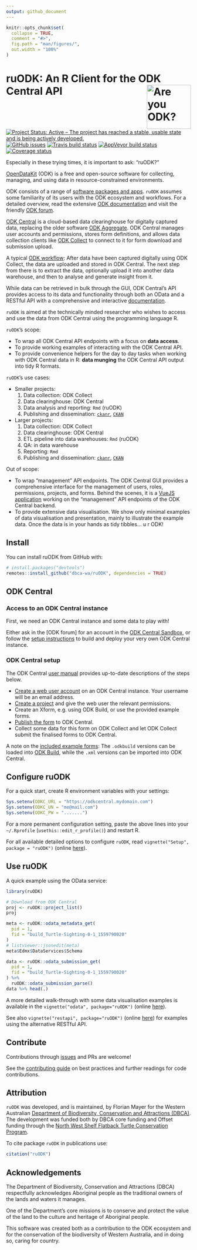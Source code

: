 ```yaml
---
output: github_document
---
```


<!-- README.md is generated from README.Rmd. Please edit that file -->

```r
knitr::opts_chunk$set(
  collapse = TRUE,
  comment = "#>",
  fig.path = "man/figures/",
  out.width = "100%"
)
```
# ruODK: An R Client for the ODK Central API <img src="man/figures/ruODK.png" align="right" alt="Are you ODK?" width="120" />
<!-- badges: start -->
[![Project Status: Active – The project has reached a stable, usable state and is being actively developed.](https://www.repostatus.org/badges/latest/active.svg)](https://www.repostatus.org/#active)
[![GitHub issues](https://img.shields.io/github/issues/dbca-wa/ruodk.svg?style=popout)](https://github.com/dbca-wa/ruODK/issues)
[![Travis build status](https://travis-ci.org/dbca-wa/ruODK.svg?branch=master)](https://travis-ci.org/dbca-wa/ruODK)
[![AppVeyor build status](https://ci.appveyor.com/api/projects/status/github/dbca-wa/ruODK?branch=master&svg=true)](https://ci.appveyor.com/project/dbca-wa/ruODK)
[![Coverage status](https://codecov.io/gh/dbca-wa/ruODK/branch/master/graph/badge.svg)](https://codecov.io/github/dbca-wa/ruODK?branch=master)
<!-- badges: end -->

Especially in these trying times, it is important to ask: "ruODK?"

[OpenDataKit](https://opendatakit.org/) (ODK) is a free and open-source software 
for collecting, managing, and using data in resource-constrained environments.

ODK consists of a range of [software packages and apps](https://opendatakit.org/software/).
`ruODK` assumes some familiarity of its users with the ODK ecosystem and workflows.
For a detailed overview, read the extensive [ODK documentation](https://docs.opendatakit.org/)
and visit the friendly [ODK forum](https://forum.opendatakit.org/).

[ODK Central](https://docs.opendatakit.org/central-intro/) is a cloud-based
data clearinghouse for digitally captured data, replacing the older software 
[ODK Aggregate](https://docs.opendatakit.org/aggregate-intro/). 
ODK Central manages user accounts and permissions, stores form definitions, 
and allows data collection clients like 
[ODK Collect](https://docs.opendatakit.org/collect-intro/) to connect to it for 
form download and submission upload.

A typical [ODK workflow](https://docs.opendatakit.org/#how-is-odk-used):
After data have been captured digitally using ODK Collect, the data are uploaded
and stored in ODK Central. The next step from there is to extract the data, 
optionally upload it into another data warehouse, and then to analyse and 
generate insight from it. 

While data can be retrieved in bulk through the GUI, ODK Central's API provides 
access to its data and functionality through both an OData and a RESTful API 
with a comprehensive and interactive 
[documentation](https://odkcentral.docs.apiary.io/#reference/odata-endpoints).

`ruODK` is aimed at the technically minded researcher who wishes to access and
use the data from ODK Central using the programming language R.

`ruODK`'s scope:

* To wrap all ODK Central API endpoints with a focus on **data access**.
* To provide working examples of interacting with the ODK Central API.
* To provide convenience helpers for the day to day tasks when working with 
  ODK Central data in R: **data munging** the ODK Central API output into tidy 
  R formats.
  
`ruODK`'s use cases:

* Smaller projects:
  1. Data collection: ODK Collect
  2. Data clearinghouse: ODK Central
  3. Data analysis and reporting: `Rmd` (ruODK)
  4. Publishing and dissemination: [`ckanr`](https://docs.ropensci.org/ckanr/), 
     [`CKAN`](https://ckan.org/)
     
* Larger projects:
  1. Data collection: ODK Collect
  2. Data clearinghouse: ODK Central
  3. ETL pipeline into data warehouses: `Rmd` (ruODK)
  4. QA: in data warehouse
  5. Reporting: `Rmd`
  6. Publishing and dissemination: [`ckanr`](https://docs.ropensci.org/ckanr/),
     [`CKAN`](https://ckan.org/)
  
Out of scope:

* To wrap "management" API endpoints. The ODK Central GUI provides a comprehensive 
  interface for the management of users, roles, permissions, projects, and forms.
  Behind the scenes, it is a 
  [VueJS application](https://github.com/opendatakit/central-frontend/) 
  working on the "management" API endpoints of the ODK Central backend.
* To provide extensive data visualisation. We show only minimal examples of data 
  visualisation and presentation, mainly to illustrate the example data.
  Once the data is in your hands as tidy tibbles... u r ODK!

## Install

You can install ruODK from GitHub with:

```r
# install.packages("devtools")
remotes::install_github("dbca-wa/ruODK", dependencies = TRUE)
```

## ODK Central
### Access to an ODK Central instance
First, we need an ODK Central instance and some data to play with!

Either ask in the [ODK forum] for an account in the 
[ODK Central Sandbox](https://sandbox.central.opendatakit.org/),
or follow the [setup instructions](https://docs.opendatakit.org/central-intro/)
to build and deploy your very own ODK Central instance.

### ODK Central setup
The ODK Central [user manual](https://docs.opendatakit.org/central-using/) 
provides up-to-date descriptions of the steps below.

* [Create a web user account](https://docs.opendatakit.org/central-users/#creating-a-web-user) 
  on an ODK Central instance. Your username will be an email address.
* [Create a project](https://docs.opendatakit.org/central-projects/) and give the
  web user the relevant permissions.
* Create an Xform, e.g. using ODK Build, or use the provided example forms.
* [Publish the form](https://docs.opendatakit.org/central-forms/) to ODK Central.
* Collect some data for this form on ODK Collect and let ODK Collect submit the
  finalised forms to ODK Central.

A note on the [included example forms](https://github.com/dbca-wa/ruODK/tree/master/inst/extdata): 
The `.odkbuild` versions can be loaded into [ODK Build](https://build.opendatakit.org/), 
while the `.xml` versions can be imported into ODK Central.

## Configure ruODK
For a quick start, create R environment variables with your settings:
  
```r
Sys.setenv(ODKC_URL = "https://odkcentral.mydomain.com")
Sys.setenv(ODKC_UN = "me@mail.com")
Sys.setenv(ODKC_PW = ".......")
```

For a more permanent configuration setting, paste the above lines into your 
`~/.Rprofile` (`usethis::edit_r_profile()`) and restart R.

For all available detailed options to configure `ruODK`, read 
`vignette("Setup", package = "ruODK")` 
(online [here](https://dbca-wa.github.io/ruODK/articles/setup.html)).

## Use ruODK

A quick example using the OData service:

```r
library(ruODK)

# Download from ODK Central
proj <- ruODK::project_list()
proj

meta <- ruODK::odata_metadata_get(
  pid = 1,
  fid = "build_Turtle-Sighting-0-1_1559790020"
)
# listviewer::jsonedit(meta)
meta$Edmx$DataServices$Schema

data <- ruODK::odata_submission_get(
  pid = 1,
  fid = "build_Turtle-Sighting-0-1_1559790020"
) %>%
  ruODK::odata_submission_parse()
data %>% head(.)
```

A more detailed walk-through with some data visualisation examples is available
in the `vignette("odata", package="ruODK")` 
(online [here](https://dbca-wa.github.io/ruODK/articles/odata.html)).

See also `vignette("restapi", package="ruODK")` 
(online [here](https://dbca-wa.github.io/ruODK/articles/api.html))
for examples using the alternative RESTful API.

## Contribute
Contributions through [issues](https://github.com/dbca-wa/ruODK/issues) 
and PRs are welcome!

See the [contributing guide](https://dbca-wa.github.io/ruODK/CONTRIBUTING.html)
on best practices and further readings for code contributions.

## Attribution
`ruODK` was developed, and is maintained, by Florian Mayer for the Western Australian 
[Department of Biodiversity, Conservation and Attractions (DBCA)](https://www.dbca.wa.gov.au/).
The development was funded both by DBCA core funding and Offset funding through
the [North West Shelf Flatback Turtle Conservation Program](https://flatbacks.dbca.wa.gov.au/).

To cite package `ruODK` in publications use:

```r
citation("ruODK")
```

## Acknowledgements
The Department of Biodiversity, Conservation and Attractions (DBCA) respectfully 
acknowledges Aboriginal people as the traditional owners of the lands and waters 
it manages.

One of the Department's core missions is to conserve and protect the value of 
the land to the culture and heritage of Aboriginal people.

This software was created both as a contribution to the ODK ecosystem and for 
the conservation of the biodiversity of Western Australia, and in doing so, 
caring for country.
